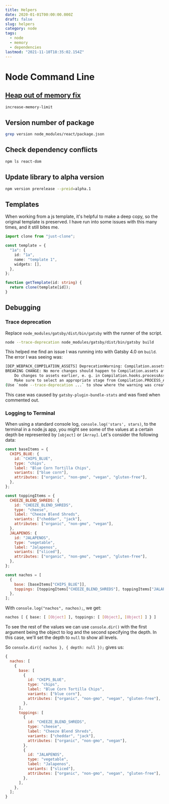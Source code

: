 ```yaml
---
title: Helpers
date: 2020-01-01T00:00:00.000Z
draft: false
slug: helpers
category: node
tags:
  - node
  - memory
  - dependencies
lastmod: "2021-11-10T18:35:02.154Z"
---
```


# Node Command Line

## [Heap out of memory fix](https://www.npmjs.com/package/increase-memory-limit)

```bash
increase-memory-limit
```

## Version number of package

```bash
grep version node_modules/react/package.json
```

## Check dependency conflicts

```bash
npm ls react-dom
```

## Update library to alpha version

```bash
npm version prerelease --preid=alpha.1
```

## Templates

When working from a js template, it's helpful to make a deep copy, so the original template is preserved. I have run into some issues with this many times, and it still bites me.

```ts
import clone from "just-clone";

const template = {
  "1a": {
    id: "1a",
    name: "template 1",
    widgets: [],
  },
};

function getTemplate(id: string) {
  return clone(template[id]);
}
```

## Debugging

### Trace deprecation

Replace `node_modules/gatsby/dist/bin/gatsby` with the runner of the script.

```bash
node --trace-deprecation node_modules/gatsby/dist/bin/gatsby build
```

This helped me find an issue I was running into with Gatsby 4.0 on `build`. The error I was seeing was:

```bash
[DEP_WEBPACK_COMPILATION_ASSETS] DeprecationWarning: Compilation.assets will be frozen in future, all modifications are deprecated.
BREAKING CHANGE: No more changes should happen to Compilation.assets after sealing the Compilation.
    Do changes to assets earlier, e. g. in Compilation.hooks.processAssets.
    Make sure to select an appropriate stage from Compilation.PROCESS_ASSETS_STAGE_*.
(Use `node --trace-deprecation ...` to show where the warning was created)
```

This case was caused by `gatsby-plugin-bundle-stats` and was fixed when commented out.

### Logging to Terminal

When using a standard console log, `console.log('stars', stars)`, to the terminal in a node.js app, you might see some of the values at a certain depth be represented by `[object]` or `[Array]`. Let's consider the following data:

```javascript
const baseItems = {
  CHIPS_BLUE: {
    id: "CHIPS_BLUE",
    type: "chips",
    label: "Blue Corn Tortilla Chips",
    variants: ["blue corn"],
    attributes: ["organic", "non-gmo", "vegan", "gluten-free"],
  },
};

const toppingItems = {
  CHEEZE_BLEND_SHREDS: {
    id: "CHEEZE_BLEND_SHREDS",
    type: "cheese",
    label: "Cheeze Blend Shreds",
    variants: ["cheddar", "jack"],
    attributes: ["organic", "non-gmo", "vegan"],
  },
  JALAPENOS: {
    id: "JALAPENOS",
    type: "vegetable",
    label: "Jalapenos",
    variants: ["sliced"],
    attributes: ["organic", "non-gmo", "vegan", "gluten-free"],
  },
};

const nachos = [
  {
    base: [baseItems["CHIPS_BLUE"]],
    toppings: [toppingItems["CHEEZE_BLEND_SHREDS"], toppingItems["JALAPENOS"]],
  },
];
```

With `console.log("nachos", nachos);`, we get:

```bash
nachos [ { base: [ [Object] ], toppings: [ [Object], [Object] ] } ]
```

To see the rest of the values we can use `console.dir()` with the first argument being the object to log and the second specifying the depth. In this case, we'll set the depth to `null` to show all levels.

So `console.dir({ nachos }, { depth: null });` gives us:

```javascript
{
  nachos: [
    {
      base: [
        {
          id: "CHIPS_BLUE",
          type: "chips",
          label: "Blue Corn Tortilla Chips",
          variants: ["blue corn"],
          attributes: ["organic", "non-gmo", "vegan", "gluten-free"],
        },
      ],
      toppings: [
        {
          id: "CHEEZE_BLEND_SHREDS",
          type: "cheese",
          label: "Cheeze Blend Shreds",
          variants: ["cheddar", "jack"],
          attributes: ["organic", "non-gmo", "vegan"],
        },
        {
          id: "JALAPENOS",
          type: "vegetable",
          label: "Jalapenos",
          variants: ["sliced"],
          attributes: ["organic", "non-gmo", "vegan", "gluten-free"],
        },
      ],
    },
  ];
}
```
